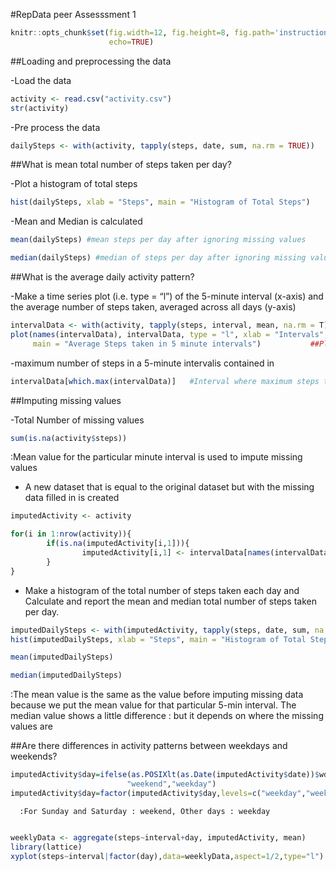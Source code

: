 
#RepData peer Assesssment 1

```r
knitr::opts_chunk$set(fig.width=12, fig.height=8, fig.path='instructions_fig/',
                      echo=TRUE)
```

##Loading and preprocessing the data

-Load the data
```r
activity <- read.csv("activity.csv")
str(activity)
```

-Pre process the data

```r
dailySteps <- with(activity, tapply(steps, date, sum, na.rm = TRUE))
```

##What is mean total number of steps taken per day?

-Plot a histogram of total steps

```r
hist(dailySteps, xlab = "Steps", main = "Histogram of Total Steps")
```

-Mean and Median is calculated

```r
mean(dailySteps) #mean steps per day after ignoring missing values
```


```r
median(dailySteps) #median of steps per day after ignoring missing values
```


##What is the average daily activity pattern?

-Make a time series plot (i.e. type = "l") of the 5-minute interval (x-axis) and the average number of steps taken, averaged across all days (y-axis)

```r
intervalData <- with(activity, tapply(steps, interval, mean, na.rm = T))
plot(names(intervalData), intervalData, type = "l", xlab = "Intervals", ylab = "Average Steps Taken", 
     main = "Average Steps taken in 5 minute intervals")           ##Plot of Time Series
```

-maximum number of steps in a 5-minute intervalis contained in

```r
intervalData[which.max(intervalData)]   #Interval where maximum steps taken
```

##Imputing missing values

-Total Number of missing values
```r
sum(is.na(activity$steps)) 
```

:Mean value for the particular minute interval is used to impute missing values

- A new dataset that is equal to the original dataset but with the missing data filled in is created
```r
imputedActivity <- activity

for(i in 1:nrow(activity)){
        if(is.na(imputedActivity[i,1])){
                imputedActivity[i,1] <- intervalData[names(intervalData) == activity[1,3]]
        }
}
```

- Make a histogram of the total number of steps taken each day and Calculate and report the mean and median total number of steps taken per day.

```r
imputedDailySteps <- with(imputedActivity, tapply(steps, date, sum, na.rm = TRUE))
hist(imputedDailySteps, xlab = "Steps", main = "Histogram of Total Steps")
```

```r
mean(imputedDailySteps)
```

```r
median(imputedDailySteps)
```


:The mean value is the same as the value before imputing missing data because we put the mean value for that particular 5-min interval. 
The median value shows a little difference : but it depends on where the missing values are

##Are there differences in activity patterns between weekdays and weekends?

```r
imputedActivity$day=ifelse(as.POSIXlt(as.Date(imputedActivity$date))$wday%%6==0,
                          "weekend","weekday")
imputedActivity$day=factor(imputedActivity$day,levels=c("weekday","weekend"))
```
      :For Sunday and Saturday : weekend, Other days : weekday 
      
```r
weeklyData <- aggregate(steps~interval+day, imputedActivity, mean)
library(lattice)
xyplot(steps~interval|factor(day),data=weeklyData,aspect=1/2,type="l")
```
